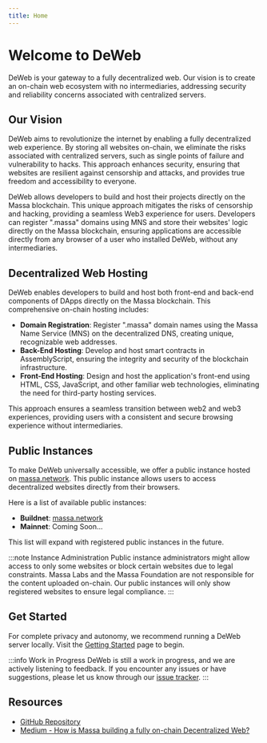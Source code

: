 ```yaml
---
title: Home
---
```


# Welcome to DeWeb

DeWeb is your gateway to a fully decentralized web. Our vision is to create an on-chain web ecosystem with no intermediaries,
addressing security and reliability concerns associated with centralized servers.

## Our Vision

DeWeb aims to revolutionize the internet by enabling a fully decentralized web experience. By storing all websites on-chain,
we eliminate the risks associated with centralized servers, such as single points of failure and vulnerability to hacks.
This approach enhances security, ensuring that websites are resilient against censorship and attacks,
and provides true freedom and accessibility to everyone.

DeWeb allows developers to build and host their projects directly on the Massa blockchain.
This unique approach mitigates the risks of censorship and hacking, providing a seamless Web3 experience for users.
Developers can register ".massa" domains using MNS and store their websites' logic directly on the Massa blockchain,
ensuring applications are accessible directly from any browser of a user who installed DeWeb, without any intermediaries.

## Decentralized Web Hosting

DeWeb enables developers to build and host both front-end and back-end components of DApps directly on the Massa blockchain.
This comprehensive on-chain hosting includes:

- **Domain Registration**: Register ".massa" domain names using the Massa Name Service (MNS) on the decentralized DNS,
  creating unique, recognizable web addresses.
- **Back-End Hosting**: Develop and host smart contracts in AssemblyScript,
  ensuring the integrity and security of the blockchain infrastructure.
- **Front-End Hosting**: Design and host the application's front-end using HTML, CSS, JavaScript,
  and other familiar web technologies, eliminating the need for third-party hosting services.

This approach ensures a seamless transition between web2 and web3 experiences, providing users with a consistent and
secure browsing experience without intermediaries.

## Public Instances

To make DeWeb universally accessible, we offer a public instance hosted on [massa.network](https://massa.network).
This public instance allows users to access decentralized websites directly from their browsers.

Here is a list of available public instances:

- **Buildnet**: [massa.network](https://massa.network)
- **Mainnet**: Coming Soon...

This list will expand with registered public instances in the future.

:::note Instance Administration
Public instance administrators might allow access to only some websites or block certain websites due to legal constraints.
Massa Labs and the Massa Foundation are not responsible for the content uploaded on-chain.
Our public instances will only show registered websites to ensure legal compliance.
:::

## Get Started

For complete privacy and autonomy, we recommend running a DeWeb server locally.
Visit the [Getting Started](./getting-started/overview.mdx) page to begin.

:::info Work in Progress
DeWeb is still a work in progress, and we are actively listening to feedback.
If you encounter any issues or have suggestions, please let us know through our [issue tracker](https://github.com/massalabs/DeWeb/issues).
:::

## Resources

- [GitHub Repository](https://github.com/massalabs/DeWeb)
- [Medium - How is Massa building a fully on-chain Decentralized Web?](https://massalabs.medium.com/how-is-massa-building-a-fully-on-chain-decentralized-web-8ddeaea26373)
